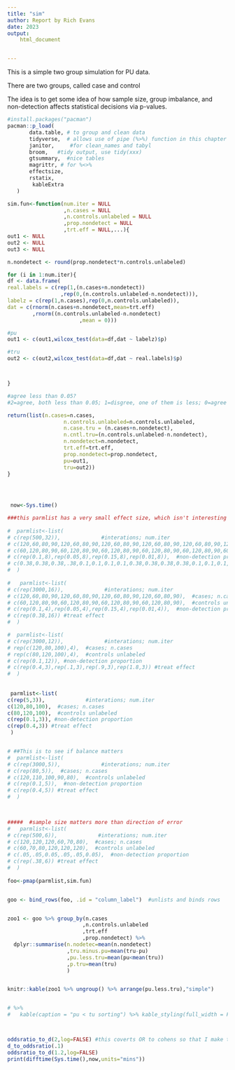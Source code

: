 ```yaml
---
title: "sim"
author: Report by Rich Evans
date: 2023
output:
    html_document


---
```


This is a simple two group simulation for PU data. 

There are two groups, called case and control

The idea is to get some idea of how sample size, group imbalance, and non-detection affects statistical decisions via p-values.

```r
#install.packages("pacman")
pacman::p_load(
       data.table, # to group and clean data
       tidyverse,  # allows use of pipe (%>%) function in this chapter
       janitor,     #for clean_names and tabyl
       broom,   #tidy output, use tidy(xxx)
       gtsummary,  #nice tables
       magrittr, # for %<>%
       effectsize,
       rstatix,
        kableExtra
   ) 
```




```r

sim.fun<-function(num.iter = NULL
                  ,n.cases = NULL    
                  ,n.controls.unlabeled = NULL          
                  ,prop.nondetect = NULL
                  ,trt.eff = NULL,...){
out1 <- NULL
out2 <- NULL
out3 <- NULL

n.nondetect <- round(prop.nondetect*n.controls.unlabeled)

for (i in 1:num.iter){
df <- data.frame(
real.labels = c(rep(1,(n.cases+n.nondetect))
                 ,rep(0,(n.controls.unlabeled-n.nondetect))),
labelz = c(rep(1,n.cases),rep(0,n.controls.unlabeled)),
dat = c(rnorm(n.cases+n.nondetect,mean=trt.eff)
        ,rnorm((n.controls.unlabeled-n.nondetect)
                       ,mean = 0)))

#pu
out1 <- c(out1,wilcox_test(data=df,dat ~ labelz)$p)

#tru
out2 <- c(out2,wilcox_test(data=df,dat ~ real.labels)$p)



}

#agree less than 0.05?
#2=agree, both less than 0.05; 1=disgree, one of them is less; 0=agree both are above agree

return(list(n.cases=n.cases,
                  n.controls.unlabeled=n.controls.unlabeled,
                  n.case.tru = (n.cases+n.nondetect),
                  n.cntl.tru=(n.controls.unlabeled-n.nondetect),
                  n.nondetect=n.nondetect,
                  trt.eff=trt.eff,
                  prop.nondetect=prop.nondetect,
                  pu=out1,
                  tru=out2))
}


                    
```





```r
 now<-Sys.time()

###this parmlist has a very small effect size, which isn't interesting
 
#  parmlist<-list(
# c(rep(500,32)),             #interations; num.iter
# c(120,60,80,90,120,60,80,90,120,60,80,90,120,60,80,90,120,60,80,90,120,60,80,90,120,60,80,90,120,60,80,90),  #cases; n.cases
# c(60,120,80,90,60,120,80,90,60,120,80,90,60,120,80,90,60,120,80,90,60,120,80,90,60,120,80,90,60,120,80,90),  #controls unlabeled
# c(rep(0.1,8),rep(0.05,8),rep(0.15,8),rep(0.01,8)),  #non-detection proportion
# c(0.38,0.38,0.38,.38,0.1,0.1,0.1,0.1,0.38,0.38,0.38,0.38,0.1,0.1,0.1,0.1,0.38,0.38,0.38,.38,0.1,0.1,0.1,0.1,0.38,0.38,0.38,0.38,0.1,0.1,0.1,0.1) #treat effect
#  )
 
#   parmlist<-list(
# c(rep(3000,16)),             #interations; num.iter
# c(120,60,80,90,120,60,80,90,120,60,80,90,120,60,80,90),  #cases; n.cases
# c(60,120,80,90,60,120,80,90,60,120,80,90,60,120,80,90),  #controls unlabeled
# c(rep(0.1,4),rep(0.05,4),rep(0.15,4),rep(0.01,4)),  #non-detection proportion
# c(rep(0.38,16)) #treat effect
#  )

#  parmlist<-list(
# c(rep(3000,12)),             #interations; num.iter
# rep(c(120,80,100),4),  #cases; n.cases
# rep(c(80,120,100),4),  #controls unlabeled
# c(rep(0.1,12)), #non-detection proportion
# c(rep(0.4,3),rep(.1,3),rep(.9,3),rep(1.8,3)) #treat effect
#  )
 
  
 parmlist<-list(
c(rep(5,3)),             #interations; num.iter
c(120,80,100),  #cases; n.cases
c(80,120,100),  #controls unlabeled
c(rep(0.1,3)), #non-detection proportion
c(rep(0.4,3)) #treat effect
 )


# ##This is to see if balance matters
#  parmlist<-list(
# c(rep(3000,5)),             #interations; num.iter
# c(rep(80,5)),  #cases; n.cases
# c(120,110,100,90,80),  #controls unlabeled
# c(rep(0.1,5)),  #non-detection proportion
# c(rep(0.4,5)) #treat effect
#  )


 
#####  #sample size matters more than direction of error
#   parmlist<-list(
# c(rep(500,6)),             #interations; num.iter
# c(120,120,120,60,70,80),  #cases; n.cases
# c(60,70,80,120,120,120),  #controls unlabeled
# c(.05,.05,0.05,.05,.05,0.05),  #non-detection proportion
# c(rep(.38,6)) #treat effect
#  )
 
foo<-pmap(parmlist,sim.fun)


goo <- bind_rows(foo, .id = "column_label")  #unlists and binds rows


zoo1 <- goo %>% group_by(n.cases
                        ,n.controls.unlabeled
                        ,trt.eff
                        ,prop.nondetect) %>% 
  dplyr::summarise(n.nodetec=mean(n.nondetect)
                   ,tru.minus.pu=mean(tru-pu)
                   ,pu.less.tru=mean(pu<mean(tru))
                   ,p.tru=mean(tru)
                   )


knitr::kable(zoo1 %>% ungroup() %>% arrange(pu.less.tru),"simple")


# %>% 
#   kable(caption = "pu < tu sorting") %>% kable_styling(full_width = FALSE) %>% kable_classic()



oddsratio_to_d(2,log=FALSE) #this coverts OR to cohens so that I make this like SNPs data
d_to_oddsratio(.1)
oddsratio_to_d(1.2,log=FALSE)
print(difftime(Sys.time(),now,units="mins"))
 
```



